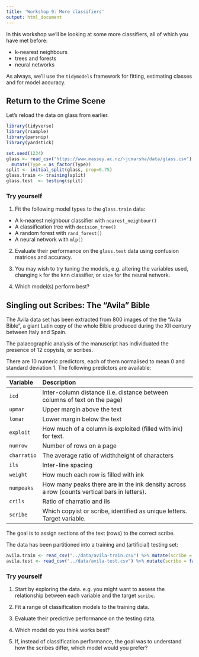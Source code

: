 ```yaml
---
title: 'Workshop 9: More classifiers'
output: html_document
---
```


In this workshop we'll be looking at some more classifiers, all of which you have met before:

- k-nearest neighbours
- trees and forests
- neural networks

As always, we'll use the `tidymodels` framework for fitting, estimating classes and for
model accuracy.

## Return to the Crime Scene

Let's reload the data on glass from earlier.

```r
library(tidyverse)
library(rsample)
library(parsnip)
library(yardstick)

set.seed(1234)
glass <- read_csv("https://www.massey.ac.nz/~jcmarsha/data/glass.csv") %>%
  mutate(Type = as_factor(Type))
split <- initial_split(glass, prop=0.75)
glass.train <- training(split)
glass.test  <- testing(split)
```

### Try yourself

1. Fit the following model types to the `glass.train` data:

- A k-nearest neighbour classifier with `nearest_neighbour()`
- A classification tree with `decision_tree()`
- A random forest with `rand_forest()`
- A neural network with `mlp()`

2. Evaluate their performance on the `glass.test` data using confusion matrices and accuracy.

3. You may wish to try tuning the models, e.g. altering the variables used, changing `k` for the knn classifier, or `size` for the neural network.

4. Which model(s) perform best?

## Singling out Scribes: The "Avila" Bible

The Avila data set has been extracted from 800 images of the the "Avila Bible", a giant Latin copy of the whole Bible produced during the XII century between Italy and Spain.  

The palaeographic analysis of the  manuscript has  individuated the presence of 12 copyists, or scribes.

There are 10 numeric predictors, each of them normalised to mean 0 and standard deviation 1. The following predictors are available:

  Variable     Description
  ------------ -----------------------------------------------------
  `icd`        Inter-column distance (i.e. distance between columns of text on the page)
  `upmar`      Upper margin above the text
  `lomar`      Lower margin below the text
  `exploit`    How much of a column is exploited (filled with ink) for text.
  `numrow`     Number of rows on a page
  `charratio`  The average ratio of width:height of characters
  `ils`        Inter-line spacing
  `weight`     How much each row is filled with ink
  `numpeaks`   How many peaks there are in the ink density across a row (counts vertical bars in letters).
  `crils`      Ratio of charratio and ils
  `scribe`     Which copyist or scribe, identified as unique letters. Target variable.

The goal is to assign sections of the text (rows) to the correct scribe.

The data has been partitioned into a training and (artificial) testing set:

```r
avila.train <- read_csv("../data/avila-train.csv") %>% mutate(scribe = factor(scribe))
avila.test <- read_csv("../data/avila-test.csv") %>% mutate(scribe = factor(scribe))
```

### Try yourself

1. Start by exploring the data. e.g. you might want to assess the relationship between each variable and the target `scribe`.

2. Fit a range of classification models to the training data.

3. Evaluate their predictive performance on the testing data.

4. Which model do you think works best?

5. If, instead of classification performance, the goal was to understand how the scribes differ, which model would you prefer?
